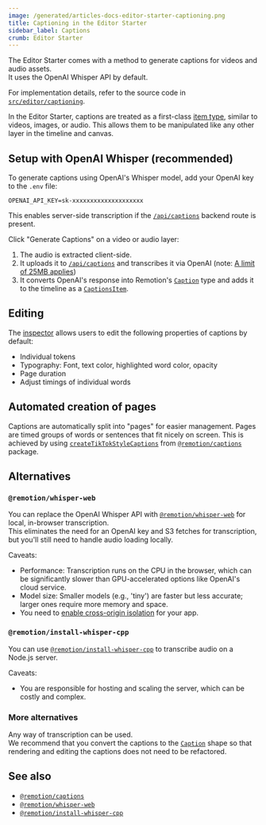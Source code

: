 ```yaml
---
image: /generated/articles-docs-editor-starter-captioning.png
title: Captioning in the Editor Starter
sidebar_label: Captions
crumb: Editor Starter
---
```


The Editor Starter comes with a method to generate captions for videos and audio assets.  
It uses the OpenAI Whisper API by default.

For implementation details, refer to the source code in [`src/editor/captioning`](https://github.com/remotion-dev/editor-starter/tree/main/src/editor/captioning).

In the Editor Starter, captions are treated as a first-class [item type](/docs/editor-starter/tracks-items-assets#items), similar to videos, images, or audio. This allows them to be manipulated like any other layer in the timeline and canvas.

## Setup with OpenAI Whisper (recommended)

To generate captions using OpenAI's Whisper model, add your OpenAI key to the `.env` file:

```
OPENAI_API_KEY=sk-xxxxxxxxxxxxxxxxxxxx
```

This enables server-side transcription if the [`/api/captions`](/docs/editor-starter/backend-routes#post-apicaptions) backend route is present.

Click "Generate Captions" on a video or audio layer:

1. The audio is extracted client-side.
2. It uploads it to [`/api/captions`](/docs/editor-starter/backend-routes#post-apicaptions) and transcribes it via OpenAI (note: [A limit of 25MB applies](/docs/editor-starter/features-not-included#captioning-long-audio-files))
3. It converts OpenAI's response into Remotion's [`Caption`](/docs/captions/caption) type and adds it to the timeline as a [`CaptionsItem`](https://github.com/search?q=repo%3Aremotion-dev%2Feditor-starter+type+captionsitem&type=code).

## Editing

The [inspector](/docs/editor-starter/tracks-items-assets#inspectors) allows users to edit the following properties of captions by default:

- Individual tokens
- Typography: Font, text color, highlighted word color, opacity
- Page duration
- Adjust timings of individual words

## Automated creation of pages

Captions are automatically split into "pages" for easier management. Pages are timed groups of words or sentences that fit nicely on screen. This is achieved by using [`createTikTokStyleCaptions`](/docs/captions/create-tiktok-style-captions) from [`@remotion/captions`](/docs/captions) package.

## Alternatives

### `@remotion/whisper-web`

You can replace the OpenAI Whisper API with [`@remotion/whisper-web`](/docs/whisper-web) for local, in-browser transcription.  
This eliminates the need for an OpenAI key and S3 fetches for transcription, but you'll still need to handle audio loading locally.

Caveats:

- Performance: Transcription runs on the CPU in the browser, which can be significantly slower than GPU-accelerated options like OpenAI's cloud service.
- Model size: Smaller models (e.g., 'tiny') are faster but less accurate; larger ones require more memory and space.
- You need to [enable cross-origin isolation](/docs/whisper-web/can-use-whisper-web#important-considerations) for your app.

### `@remotion/install-whisper-cpp`

You can use [`@remotion/install-whisper-cpp`](/docs/install-whisper-cpp) to transcribe audio on a Node.js server.

Caveats:

- You are responsible for hosting and scaling the server, which can be costly and complex.

### More alternatives

Any way of transcription can be used.  
We recommend that you convert the captions to the [`Caption`](/docs/captions/caption) shape so that rendering and editing the captions does not need to be refactored.

## See also

- [`@remotion/captions`](/docs/captions)
- [`@remotion/whisper-web`](/docs/whisper-web)
- [`@remotion/install-whisper-cpp`](/docs/install-whisper-cpp)

